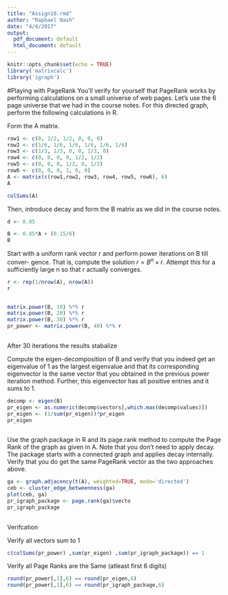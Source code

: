 ```yaml
---
title: "Assign10.rmd"
author: "Raphael Nash"
date: "4/4/2017"
output:
  pdf_document: default
  html_document: default
---
```


```r
knitr::opts_chunk$set(echo = TRUE)
library('matrixcalc')
library('igraph')
```

#Playing with PageRank
You'll verify for yourself that PageRank works by performing calculations on a small
universe of web pages.
Let's use the 6 page universe that we had in the course notes. For this directed graph,
perform the following calculations in R.


Form the A matrix. 

```r
row1 <- c(0, 1/2, 1/2, 0, 0, 0)
row2 <- c(1/6, 1/6, 1/6, 1/6, 1/6, 1/6)
row3 <- c(1/3, 1/3, 0, 0, 1/3, 0)
row4 <- c(0, 0, 0, 0, 1/2, 1/2)
row5 <- c(0, 0, 0, 1/2, 0, 1/2)
row6 <- c(0, 0, 0, 1, 0, 0)
A <- matrix(c(row1,row2, row3, row4, row5, row6), 6)
A

colSums(A)
```

Then, introduce decay and form the B matrix as we did in
the course notes.
```r
d <- 0.85

B <- 0.85*A + (0.15/6)
B

```


Start with a uniform rank vector r and perform power iterations on B till conver-
gence. That is, compute the solution $r = B^n \times r$. Attempt this for a sufficiently
large n so that r actually converges.

```r

r <- rep(1/nrow(A), nrow(A)) 
r


matrix.power(B, 10) %*% r 
matrix.power(B, 20) %*% r 
matrix.power(B, 30) %*% r 
pr_power <- matrix.power(B, 40) %*% r 
 

```
After 30 iterations the results stabalize


Compute the eigen-decomposition of B and verify that you indeed get an eigenvalue
of 1 as the largest eigenvalue and that its corresponding eigenvector is the same
vector that you obtained in the previous power iteration method. Further, this
eigenvector has all positive entries and it sums to 1.

```r
decomp <- eigen(B)
pr_eigen <- as.numeric(decomp$vectors[,which.max(decomp$values)]) 
pr_eigen <- (1/sum(pr_eigen))*pr_eigen
pr_eigen
 
```

Use the graph package in R and its page.rank method to compute the Page Rank
of the graph as given in A. Note that you don't need to apply decay. The package
starts with a connected graph and applies decay internally. Verify that you do get
the same PageRank vector as the two approaches above.
```r

ga <- graph.adjacency(t(A), weighted=TRUE, mode='directed')
ceb <- cluster_edge_betweenness(ga)
plot(ceb, ga) 
pr_igraph_package <- page.rank(ga)$vecto
pr_igraph_package
 
```

Verifcation

Verify all vectors sum to 1
```r
c(colSums(pr_power) ,sum(pr_eigen) ,sum(pr_igraph_package)) == 1
```

Verify all Page Ranks are the Same (atleast first 6 digits)
```r
round(pr_power[,1],6) == round(pr_eigen,6)
round(pr_power[,1],6) == round(pr_igraph_package,6)
 
```